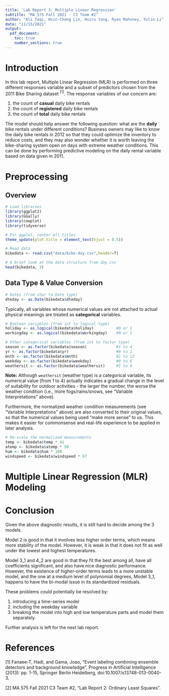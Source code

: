 ```yaml
---
title: 'Lab Report 3: Multiple Linear Regression'
subtitle: "MA 575 Fall 2021 - C3 Team #2"
author: "Ali Taqi, Hsin-Chang Lin, Huiru Yang, Ryan Mahoney, Yulin Li"
date: "11/15/2021"
output: 
  pdf_document: 
    toc: true
    number_sections: true
---
```


# Introduction 

In this lab report, Multiple Linear Regression (MLR) is performed on three different responses variable and a subset of predictors chosen from the 2011 Bike Sharing dataset $^{[1]}$. The response variables of our concern are: 

1. the count of **casual** daily bike rentals 
2. the count of **registered** daily bike rentals
3. the count of **total** daily bike rentals

The model should help answer the following question: what are the **daily** bike rentals under different conditions? Business owners may like to know the daily bike rentals in 2012 so that they could optimize the inventory to reduce costs, and they may also wonder whether it is worth leaving the bike-sharing system open on days with extreme weather conditions. This can be done by performing predictive modeling on the daily rental variable based on data given in 2011.




# Preprocessing

## Overview

```r
# Load libraries
library(ggplot2)
library(GGally)
library(cowplot)
library(tidyverse)
```

```r
# For ggplot, center all titles
theme_update(plot.title = element_text(hjust = 0.5))
```

```r
# Read data
bikedata <- read.csv("data/bike-day.csv",header=T)
```

```r
# A brief look at the data structure from day.csv
head(bikedata, 3)
```

## Data Type & Value Conversion

```r
# Dates (from char to Date type)
dteday <- as.Date(bikedata$dteday)
```

Typically, all variables whose numerical values are not attached to actual physical meanings are treated as **categorical** variables.

```r
# Boolean variables (from int to logical type)
holiday <- as.logical(bikedata$holiday)          #0 or 1
workingday <- as.logical(bikedata$workingday)    #0 or 1

# Other categorical variables (from int to factor type)
season <- as.factor(bikedata$season)             #1 to 4
yr <- as.factor(bikedata$yr)                     #0 to 1
mnth <- as.factor(bikedata$mnth)                 #1 to 12
weekday <- as.factor(bikedata$weekday)           #0 to 6
weathersit <- as.factor(bikedata$weathersit)     #1 to 4
```

**Note:** Although `weathersit` (weather type) is a categorical variable, its numerical value (from 1 to 4) actually indicates a gradual change in the level of suitability for outdoor activities - the larger the number, the worse the weather condition (i.e., more fogs/rains/snows, see "Variable Interpretations" above). 

$$ $$

Furthermore, the normalized weather condition measurements (see "Variable Interpretations" above) are also converted to their original values, so that the numerical values being used "make more sense" to us. This makes it easier for commonsense and real-life experience to be applied in later analysis. 

```r
# Re-scale the normalized measurements
temp <- bikedata$temp * 41
atemp <- bikedata$atemp * 50
hum <- bikedata$hum * 100
windspeed <- bikedata$windspeed * 67 
```

$$ $$


# Multiple Linear Regression (MLR) Modeling 






# Conclusion

Given the above diagnostic results, it is still hard to decide among the 3 models. 

Model 2 is good in that it involves less higher order terms, which means more stability of the model. However, it is weak in that it does not fit as well under the lowest and highest temperatures. 

Model 3_1 and 4_2 are good in that they fit the best among all, have all coefficients significant, and also have nice diagnostic performance. However, the existence of higher-order terms leads to a more unstable model, and the one at a medium level of polynomial degrees, Model 3_1, happens to have the bi-modal issue in its standardized residuals.  

These problems could potentially be resolved by:

1. introducing a time-series model 
2. including the weekday variable
3. breaking the model into high and low temperature parts and model them separately. 

Further analysis is left for the next lab report. 


# References

[1] Fanaee-T, Hadi, and Gama, Joao, "Event labeling combining ensemble detectors and background knowledge", Progress in Artificial Intelligence (2013): pp. 1-15, Springer Berlin Heidelberg, doi:10.1007/s13748-013-0040-3.

[2] MA 575 Fall 2021 C3 Team #2, "Lab Report 2: Ordinary Least Squares".

\newpage

